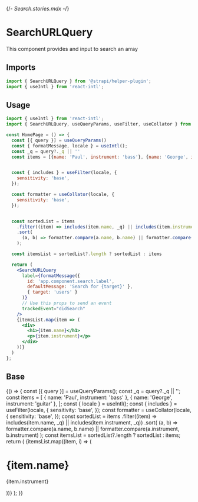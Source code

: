 {/*- Search.stories.mdx -*/}


<Meta title="components/SearchURLQuery" />

# SearchURLQuery

This component provides and input to search an array

## Imports

```js
import { SearchURLQuery } from '@strapi/helper-plugin';
import { useIntl } from 'react-intl';
```

## Usage

```jsx
import { useIntl } from 'react-intl';
import { SearchURLQuery, useQueryParams, useFilter, useCollator } from '@strapi/helper-plugin';

const HomePage = () => {
  const [{ query }] = useQueryParams()
  const { formatMessage, locale } = useIntl();
  const _q = query?._q || ''
  const items = [{name: 'Paul', instrument: 'bass'}, {name: 'George', instrument: 'guitar'}]


  const { includes } = useFilter(locale, {
    sensitivity: 'base',
  });

  const formatter = useCollator(locale, {
    sensitivity: 'base',
  });


  const sortedList = items
    .filter((item) => includes(item.name, _q) || includes(item.instrument, _q))
    .sort(
      (a, b) => formatter.compare(a.name, b.name) || formatter.compare(a.instrument, b.instrument)
    );

  const itemsList = sortedList?.length ? sortedList : items

  return (
    <SearchURLQuery
      label={formatMessage({
        id: 'app.component.search.label',
        defaultMessage: 'Search for {target}' },
        { target: 'users' }
      )}
      // Use this props to send an event
      trackedEvent="didSearch"
    />
    {itemsList.map(item => (
      <div>
        <h1>{item.name}</h1>
        <p>{item.instrument}</p>
      </div>
    ))}
  )
};
```

## Base

<Canvas>
  <Story name="base">
    {() => {
      const [{ query }] = useQueryParams();
      const _q = query?._q || '';
      const items = [
        { name: 'Paul', instrument: 'bass' },
        { name: 'George', instrument: 'guitar' },
      ];
      const { locale } = useIntl();
      const { includes } = useFilter(locale, {
        sensitivity: 'base',
      });
      const formatter = useCollator(locale, {
        sensitivity: 'base',
      });
      const sortedList = items
        .filter((item) => includes(item.name, _q) || includes(item.instrument, _q))
        .sort(
          (a, b) =>
            formatter.compare(a.name, b.name) || formatter.compare(a.instrument, b.instrument)
        );
      const itemsList = sortedList?.length ? sortedList : items;
      return (
        <Flex direction="column" alignItems="stretch" paddingTop={6} gap={4}>
          <SearchURLQuery label="Label" />
          {itemsList.map((item, i) => (
            <div key={i}>
              <h1>{item.name}</h1>
              <p>{item.instrument}</p>
            </div>
          ))}
        </Flex>
      );
    }}
  </Story>
</Canvas>

<ArgsTable of={SearchURLQuery} />
